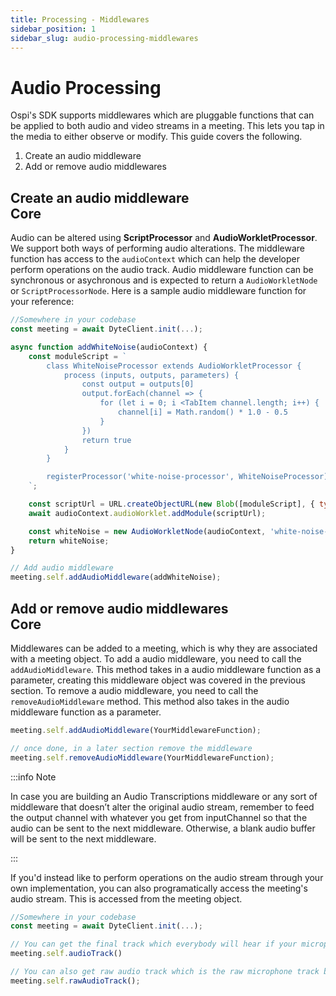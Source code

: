 ```yaml
---
title: Processing - Middlewares
sidebar_position: 1
sidebar_slug: audio-processing-middlewares
---
```


# Audio Processing

Ospi's SDK supports middlewares which are pluggable functions that can be applied to both audio and video streams in a meeting. This lets you tap in the media to either observe or modify. This guide covers the following.

1. Create an audio middleware
2. Add or remove audio middlewares

## Create an audio middleware <div class="header-tag tag-core">Core</div>

<Tabs groupId="framework">
<TabItem value="js" label="Javascript">

Audio can be altered using **ScriptProcessor** and **AudioWorkletProcessor**. We support both ways of performing audio alterations. The middleware function has access to the `audioContext` which can help the developer perform operations on the audio track. Audio middleware function can be synchronous or asychronous and is expected to return a `AudioWorkletNode` or `ScriptProcessorNode`. Here is a sample audio middleware function for your reference:

```jsx
//Somewhere in your codebase
const meeting = await DyteClient.init(...);

async function addWhiteNoise(audioContext) {
    const moduleScript = `
        class WhiteNoiseProcessor extends AudioWorkletProcessor {
            process (inputs, outputs, parameters) {
                const output = outputs[0]
                output.forEach(channel => {
                    for (let i = 0; i <TabItem channel.length; i++) {
                        channel[i] = Math.random() * 1.0 - 0.5
                    }
                })
                return true
            }
        }

        registerProcessor('white-noise-processor', WhiteNoiseProcessor);
    `;

    const scriptUrl = URL.createObjectURL(new Blob([moduleScript], { type: 'text/javascript' }));
    await audioContext.audioWorklet.addModule(scriptUrl);

    const whiteNoise = new AudioWorkletNode(audioContext, 'white-noise-processor');
    return whiteNoise;
}

// Add audio middleware
meeting.self.addAudioMiddleware(addWhiteNoise);
```

</TabItem>
</Tabs>

## Add or remove audio middlewares <div class="header-tag tag-core">Core</div>

<Tabs groupId="framework">
<TabItem value="js" label="Javascript">

Middlewares can be added to a meeting, which is why they are associated with a meeting object. To add a audio middleware, you need to call the `addAudioMiddleware`. This method takes in a audio middleware function as a parameter, creating this middleware object was covered in the previous section. To remove a audio middleware, you need to call the `removeAudioMiddleware` method. This method also takes in the audio middleware function as a parameter.

```jsx
meeting.self.addAudioMiddleware(YourMiddlewareFunction);

// once done, in a later section remove the middleware
meeting.self.removeAudioMiddleware(YourMiddlewareFunction);
```

:::info Note

In case you are building an Audio Transcriptions middleware or any sort of middleware that doesn’t alter the original audio stream, remember to feed the output channel with whatever you get from inputChannel so that the audio can be sent to the next middleware. Otherwise, a blank audio buffer will be sent to the next middleware.

:::

If you'd instead like to perform operations on the audio stream through your own implementation, you can also programatically access the meeting's audio stream. This is accessed from the meeting object.

```jsx
//Somewhere in your codebase
const meeting = await DyteClient.init(...);

// You can get the final track which everybody will hear if your microphone is turned on after all the middlewares are applied
meeting.self.audioTrack()

// You can also get raw audio track which is the raw microphone track before any middlewares are applied to it
meeting.self.rawAudioTrack();
```

</TabItem>
</Tabs>

<head>
  <title>Processing - Middlewares Guide</title>
</head>
